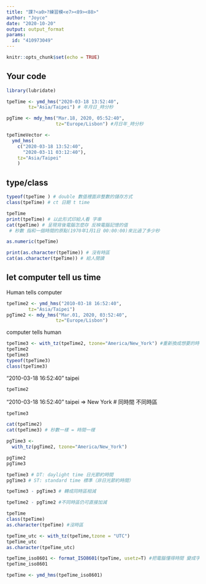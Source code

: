 ---
title: "課?<a0>?練習模<e7><89><88>"
author: "Joyce"
date: "2020-10-20"
output: output_format
params:
  id: "410973049"
---

```{r setup, include=FALSE}
knitr::opts_chunk$set(echo = TRUE)
```

## Your code

```{r}
library(lubridate)
```

```{r}
tpeTime <- ymd_hms("2020-03-18 13:52:40",
        tz="Asia/Taipei") # 年月日_時分秒
```

```{r}
pgTime <- mdy_hms("Mar.18, 2020, 05:52:40",
                  tz="Europe/Lisbon") #月日年_時分秒
```

```{r}
tpeTimeVector <- 
  ymd_hms(
    c("2020-03-18 13:52:40",
      "2020-03-11 03:12:40"),
    tz="Asia/Taipei"
    )
```

## type/class

```{r}
typeof(tpeTime ) # double 數值裡面非整數的儲存方式
class(tpeTime) # ct 日期 t time
```

```{r}
tpeTime
print(tpeTime) # 以此形式印給人看 字串
cat(tpeTime) # 呈現背後電腦怎麼存 反映電腦記憶的值 
 # 秒數 指和一個時間的原點(1970年1月1日 00:00:00)來比過了多少秒
```
```{r}
as.numeric(tpeTime)
```

```{r}
print(as.character(tpeTime)) # 沒有時區
cat(as.character(tpeTime)) # 給人閱讀
```
## let computer tell us time

Human tells computer

```{r}
tpeTime2 <- ymd_hms("2010-03-18 16:52:40",
        tz="Asia/Taipei")
pgTime2 <- mdy_hms("Mar.01, 2020, 03:52:40",
                  tz="Europe/Lisbon")
```

computer tells human
```{r}
tpeTime3 <- with_tz(tpeTime2, tzone="America/New_York") #重新換成想要的時區
tpeTime2
tpeTime3
typeof(tpeTime3)
class(tpeTime3)
```

"2010-03-18 16:52:40" taipei 

```{r}
tpeTime2
```

"2010-03-18 16:52:40" taipei => New York # 同時間 不同時區
```{r}
tpeTime3
```

```{r}
cat(tpeTime2)
cat(tpeTime3) # 秒數一樣 = 時間一樣
```

```{r}
pgTime3 <- 
  with_tz(pgTime2, tzone="America/New_York")

pgTime2
pgTime3
```
```{r}
tpeTime3 # DT: daylight time 日光節約時間 
pgTime3 # ST: standard time 標準（非日光節約時間）
```
```{r}
tpeTime3 - pgTime3 # 轉成同時區相減
```

```{r}
tpeTime2 - pgTime2 #不同時區仍可直接加減
```

```{r}
tpeTime
class(tpeTime)
as.character(tpeTime) #沒時區
```

```{r}
tpeTime_utc <- with_tz(tpeTime,tzone = "UTC")
tpeTime_utc
as.character(tpeTime_utc)
```

```{r}
tpeTime_iso8601 <- format_ISO8601(tpeTime, usetz=T) #把電腦懂得時間 變成字串(符和國際規則)
tpeTime_iso8601
```

```{r}
tpeTime <- ymd_hms(tpeTime_iso8601)
```

